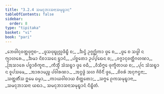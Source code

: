 ```yaml
---
title: "3.2.4 ᩈᨾᨶᩩᨽᩣᩈᨶᩣᩈᨾᩩᨭ᩠ᨮᩣᨶ"
tableOfContents: false
sidebar:
  order: 8
type: "tipitaka"
basket: "vi"
book: "pari"
---
```



<DynamicBreadcrumb />

<Division number="261" book="pari">

<Paragraph number="1111" type="verses" book="pari">
_ᨽᩮᨴᩤᨶᩩᩅᨲ᩠ᨲᨴᩩᨻ᩠ᨻᨧ-_  
_ᨴᩪᩈᨴᩩᨭ᩠ᨮᩩᩃᩖᨴᩥᨭ᩠ᨮᩥ ᨧ;_  
_ᨨᨶ᩠ᨴᩴ ᩏᨩ᩠ᨩᨣ᩠ᨥᩥᨠᩣ ᨴ᩠ᩅᩮ ᨧ,_  
_ᨴ᩠ᩅᩮ ᨧ ᩈᨴ᩠ᨴᩤ ᨶ ᨻ᩠ᨿᩣᩉᩁᩮ._  

</Paragraph>

<Paragraph number="1112" type="verses" book="pari">
_ᨨᨾᩣ ᨶᩦᨧᩣᩈᨶᩮ ᨮᩣᨶᩴ,_  
_ᨸᨧ᩠ᨨᨲᩮᩣ ᩏᨸ᩠ᨸᨳᩮᨶ ᨧ;_  
_ᩅᨩ᩠ᨩᩣᨶᩩᩅᨲ᩠ᨲᩥᨣᩉᨱᩣ,_  
_ᩒᩈᩣᩁᩮ ᨸᨧ᩠ᨧᩣᨧᩥᨠ᩠ᨡᨶᩣ._  

</Paragraph>

<Paragraph number="1113" type="verses" book="pari">
_ᨠᩥᩈ᩠ᨾᩥᩴ ᩈᩴᩈᨭ᩠ᨮᩣ ᨴ᩠ᩅᩮ ᩅᨵᩥ,_  
_ᩅᩥᩈᩥᨻ᩠ᨻᩮ ᨴᩩᨠ᩠ᨡᩥᨲᩣᨿ ᨧ;_  
_ᨸᩩᨶ ᩈᩴᩈᨭ᩠ᨮᩣ ᨶ ᩅᩪᨸᩈᨾᩮ,_  
_ᩋᩣᩁᩣᨾᨬ᩠ᨧ ᨸᩅᩤᩁᨱᩣ._  

</Paragraph>

<Paragraph number="1114" type="verses" book="pari">
_ᩋᨶ᩠ᩅᨴ᩠ᨵᩴ ᩈᩉ ᨩᩦᩅᩥᨶᩥᩴ ᨴ᩠ᩅᩮ,_  
_ᨧᩦᩅᩁᩴ ᩋᨶᩩᨻᨶ᩠ᨵᨶᩣ;_  
_ᩈᨲ᩠ᨲᨲᩥᩴᩈ ᩍᨾᩮ ᨵᨾ᩠ᨾᩣ,_  
_ᨠᩣᨿᩅᩤᨧᩣᨿ ᨧᩥᨲ᩠ᨲᨲᩮᩣ;_  
_ᩈᨻ᩠ᨻᩮ ᩑᨠᩈᨾᩩᨭ᩠ᨮᩣᨶᩣ,_  
_ᩈᨾᨶᩩᨽᩣᩈᨶᩣ ᨿᨳᩣ._  


</Paragraph>
</Division>

<Paragraph number="1115" type="center" book="pari">
ᩈᨾᨶᩩᨽᩣᩈᨶᩣᩈᨾᩩᨭ᩠ᨮᩣᨶᩴ ᨶᩥᨭ᩠ᨮᩥᨲᩴ.
</Paragraph>